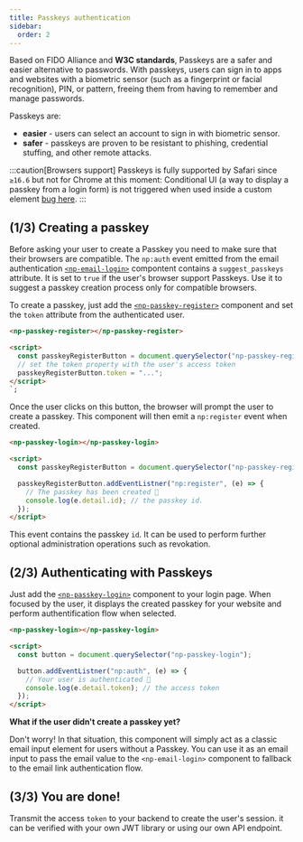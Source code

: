```yaml
---
title: Passkeys authentication
sidebar:
  order: 2
---
```


Based on FIDO Alliance and **W3C standards**, Passkeys are a safer and easier alternative to passwords.
With passkeys, users can sign in to apps and websites with a biometric sensor (such as a fingerprint or facial recognition), PIN, or pattern, freeing them from having to remember and manage passwords.

Passkeys are:

- **easier** - users can select an account to sign in with biometric sensor.
- **safer** - passkeys are proven to be resistant to phishing, credential stuffing, and other remote attacks.

:::caution[Browsers support]
Passkeys is fully supported by Safari since `≥16.6` but not for Chrome at this moment:
Conditional UI (a way to display a passkey from a login form) is not triggered when used inside a custom element [bug here](https://bugs.chromium.org/p/chromium/issues/detail?id=1404106).
:::

## (1/3) Creating a passkey

Before asking your user to create a Passkey you need to make sure that their browsers are compatible.
The `np:auth` event emitted from the email authentication [`<np-email-login>`](/reference/components/np-email-login) compontent contains a `suggest_passkeys` attribute.
It is set to `true` if the user's browser support Passkeys. Use it to suggest a passkey creation process only for compatible browsers.

To create a passkey, just add the [`<np-passkey-register>`](/reference/components/np-passkey-register) component and set the `token` attribute from the authenticated user.

```html
<np-passkey-register></np-passkey-register>

<script>
  const passkeyRegisterButton = document.querySelector("np-passkey-register");
  // set the token property with the user's access token
  passkeyRegisterButton.token = "...";
</script>
`;
```

Once the user clicks on this button, the browser will prompt the user to create a passkey.
This component will then emit a `np:register` event when created.

```html
<np-passkey-login></np-passkey-login>

<script>
  const passkeyRegisterButton = document.querySelector("np-passkey-register");

  passkeyRegisterButton.addEventListner("np:register", (e) => {
    // The passkey has been created 🎉
    console.log(e.detail.id); // the passkey id.
  });
</script>
```

This event contains the passkey `id`. It can be used to perform further optional administration operations such as revokation.

## (2/3) Authenticating with Passkeys

Just add the [`<np-passkey-login>`](/reference/components/np-passkey-login) component to your login page.
When focused by the user, it displays the created passkey for your website and perform authentification flow when selected.

```html
<np-passkey-login></np-passkey-login>

<script>
  const button = document.querySelector("np-passkey-login");

  button.addEventListner("np:auth", (e) => {
    // Your user is authenticated 🎉
    console.log(e.detail.token); // the access token
  });
</script>
```

**What if the user didn't create a passkey yet?**

Don't worry! In that situation, this component will simply act as a classic email input element for users without a Passkey.
You can use it as an email input to pass the email value to the `<np-email-login>` component to fallback to the email link authentication flow.

## (3/3) You are done!

Transmit the access `token` to your backend to create the user's session. it can be verified with your own JWT library or using our own API endpoint.


<LinkCard title="Verifying the access token" description="" href="/guides/tokens" />
